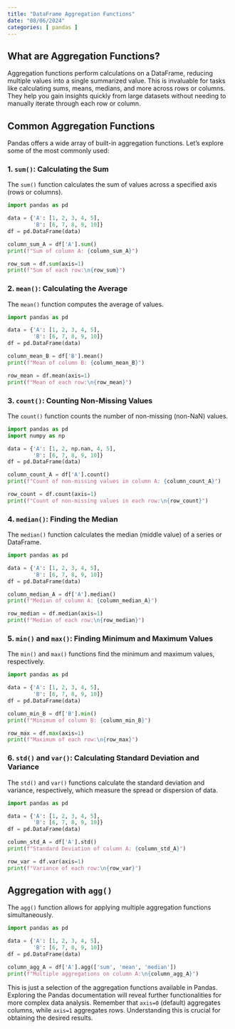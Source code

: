 ```yaml
---
title: "DataFrame Aggregation Functions"
date: "08/06/2024"
categories: [ pandas ]
---
```


## What are Aggregation Functions?

Aggregation functions perform calculations on a DataFrame, reducing multiple values into a single summarized value. This is invaluable for tasks like calculating sums, means, medians, and more across rows or columns.  They help you gain insights quickly from large datasets without needing to manually iterate through each row or column.


## Common Aggregation Functions

Pandas offers a wide array of built-in aggregation functions. Let's explore some of the most commonly used:

### 1. `sum()`: Calculating the Sum

The `sum()` function calculates the sum of values across a specified axis (rows or columns).

```python
import pandas as pd

data = {'A': [1, 2, 3, 4, 5],
        'B': [6, 7, 8, 9, 10]}
df = pd.DataFrame(data)

column_sum_A = df['A'].sum() 
print(f"Sum of column A: {column_sum_A}")

row_sum = df.sum(axis=1)
print(f"Sum of each row:\n{row_sum}")
```

### 2. `mean()`: Calculating the Average

The `mean()` function computes the average of values.

```python
import pandas as pd

data = {'A': [1, 2, 3, 4, 5],
        'B': [6, 7, 8, 9, 10]}
df = pd.DataFrame(data)

column_mean_B = df['B'].mean()
print(f"Mean of column B: {column_mean_B}")

row_mean = df.mean(axis=1)
print(f"Mean of each row:\n{row_mean}")

```

### 3. `count()`: Counting Non-Missing Values

The `count()` function counts the number of non-missing (non-NaN) values.

```python
import pandas as pd
import numpy as np

data = {'A': [1, 2, np.nan, 4, 5],
        'B': [6, 7, 8, 9, 10]}
df = pd.DataFrame(data)

column_count_A = df['A'].count()
print(f"Count of non-missing values in column A: {column_count_A}")

row_count = df.count(axis=1)
print(f"Count of non-missing values in each row:\n{row_count}")
```

### 4. `median()`: Finding the Median

The `median()` function calculates the median (middle value) of a series or DataFrame.

```python
import pandas as pd

data = {'A': [1, 2, 3, 4, 5],
        'B': [6, 7, 8, 9, 10]}
df = pd.DataFrame(data)

column_median_A = df['A'].median()
print(f"Median of column A: {column_median_A}")

row_median = df.median(axis=1)
print(f"Median of each row:\n{row_median}")
```

### 5. `min()` and `max()`: Finding Minimum and Maximum Values

The `min()` and `max()` functions find the minimum and maximum values, respectively.

```python
import pandas as pd

data = {'A': [1, 2, 3, 4, 5],
        'B': [6, 7, 8, 9, 10]}
df = pd.DataFrame(data)

column_min_B = df['B'].min()
print(f"Minimum of column B: {column_min_B}")

row_max = df.max(axis=1)
print(f"Maximum of each row:\n{row_max}")
```

### 6. `std()` and `var()`: Calculating Standard Deviation and Variance

The `std()` and `var()` functions calculate the standard deviation and variance, respectively, which measure the spread or dispersion of data.


```python
import pandas as pd

data = {'A': [1, 2, 3, 4, 5],
        'B': [6, 7, 8, 9, 10]}
df = pd.DataFrame(data)

column_std_A = df['A'].std()
print(f"Standard Deviation of column A: {column_std_A}")

row_var = df.var(axis=1)
print(f"Variance of each row:\n{row_var}")
```

##  Aggregation with `agg()`

The `agg()` function allows for applying multiple aggregation functions simultaneously.

```python
import pandas as pd

data = {'A': [1, 2, 3, 4, 5],
        'B': [6, 7, 8, 9, 10]}
df = pd.DataFrame(data)

column_agg_A = df['A'].agg(['sum', 'mean', 'median'])
print(f"Multiple aggregations on column A:\n{column_agg_A}")

```

This is just a selection of the aggregation functions available in Pandas.  Exploring the Pandas documentation will reveal further functionalities for more complex data analysis.  Remember that  `axis=0` (default) aggregates columns, while `axis=1` aggregates rows. Understanding this is crucial for obtaining the desired results.

